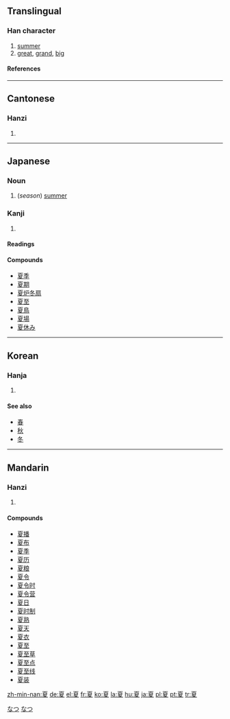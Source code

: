 {{zh-hanzi|{{zh-lookup|夏}}}}
==Translingual==
===Han character===
{{Han char|rn=35|rad=夊|as=07|sn=10|four=1024<sub>7</sub>|canj=一山竹水 (MUHE)}}
# [[summer]]
# [[great]], [[grand]], [[big]]
====References====
{{Han ref|kx=0245.120|dkj=05720|dj=0485.290|hdz=20869.100|uh=590F|ud=22799|bh=AE4C|bd=44620}}
----
==Cantonese==
===Hanzi===
{{yue-hanzi|jyut=|y=ha6}}
# {{defn|Cantonese}}
----
==Japanese==
===Noun===
[[Category:1000_Japanese_basic_words|なつ]]
{{ja-noun|k|hira=なつ|rom=natsu}}

#(''season'') [[summer]]
[[Category:ja:Calendar terms|なつ]]
===Kanji===
{{ja-kanji|grade=2|rs=夊07}}
# {{defn|Japanese}}
====Readings====
{{ja-readings|on=[[か]] (ka), [[げ]] (ge)|kun=[[なつ]] (natsu)}}

====Compounds====
*[[夏季]]
*[[夏期]]
*[[夏炉冬扇]]
*[[夏至]]
*[[夏鳥]]
*[[夏場]]
*[[夏休み]]


----

==Korean==
===Hanja===
{{ko-hanja|hangeul=[[하]]|rv=ha|mr=ha}}
# {{defn|Korean}}

====See also====
*[[春]]
*[[秋]]
*[[冬]]

----
==Mandarin==
===Hanzi===
{{cmn-hanzi|pin=[[xià]] (xia4)|wg=hsia<sup>4</sup>}}
# {{defn|Mandarin}}

====Compounds====
*[[夏播]]
*[[夏布]]
*[[夏季]]
*[[夏历]]
*[[夏粮]]
*[[夏令]]
*[[夏令时]]
*[[夏令营]]
*[[夏日]]
*[[夏时制]]
*[[夏熟]]
*[[夏天]]
*[[夏衣]]
*[[夏至]]
*[[夏至草]]
*[[夏至点]]
*[[夏至线]]
*[[夏装]]

[[zh-min-nan:夏]]
[[de:夏]]
[[el:夏]]
[[fr:夏]]
[[ko:夏]]
[[la:夏]]
[[hu:夏]]
[[ja:夏]]
[[pl:夏]]
[[pt:夏]]
[[tr:夏]]